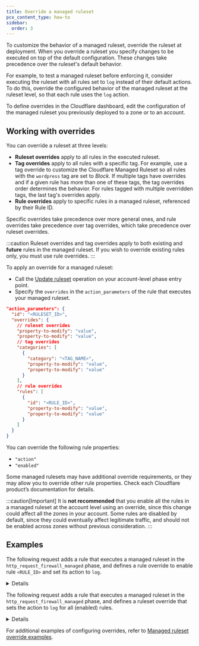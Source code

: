 ```yaml
---
title: Override a managed ruleset
pcx_content_type: how-to
sidebar:
  order: 3
---
```



To customize the behavior of a managed ruleset, override the ruleset at deployment. When you override a ruleset you specify changes to be executed on top of the default configuration. These changes take precedence over the ruleset's default behavior.

For example, to test a managed ruleset before enforcing it, consider executing the ruleset with all rules set to `log` instead of their default actions. To do this, override the configured behavior of the managed ruleset at the ruleset level, so that each rule uses the `log` action.

To define overrides in the Cloudflare dashboard, edit the configuration of the managed ruleset you previously deployed to a zone or to an account.

## Working with overrides

You can override a ruleset at three levels:

- **Ruleset overrides** apply to all rules in the executed ruleset.
- **Tag overrides** apply to all rules with a specific tag. For example, use a tag override to customize the Cloudflare Managed Ruleset so all rules with the `wordpress` tag are set to _Block_. If multiple tags have overrides and if a given rule has more than one of these tags, the tag overrides order determines the behavior. For rules tagged with multiple overridden tags, the last tag's overrides apply.
- **Rule overrides** apply to specific rules in a managed ruleset, referenced by their Rule ID.

Specific overrides take precedence over more general ones, and rule overrides take precedence over tag overrides, which take precedence over ruleset overrides.

:::caution
Ruleset overrides and tag overrides apply to both existing and **future** rules in the managed ruleset. If you wish to override existing rules only, you must use rule overrides.
:::

To apply an override for a managed ruleset:

- Call the [Update ruleset](/ruleset-engine/rulesets-api/update/) operation on your account-level phase entry point.
- Specify the `overrides` in the `action_parameters` of the rule that executes your managed ruleset.

```json
"action_parameters": {
  "id": "<RULESET_ID>",
  "overrides": {
    // ruleset overrides
    "property-to-modify": "value",
    "property-to-modify": "value",
    // tag overrides
    "categories": [
      {
        "category": "<TAG_NAME>",
        "property-to-modify": "value",
        "property-to-modify": "value"
      }
    ],
    // rule overrides
    "rules": [
      {
        "id": "<RULE_ID>",
        "property-to-modify": "value",
        "property-to-modify": "value"
      }
    ]
  }
}
```

You can override the following rule properties:

- `"action"`
- `"enabled"`

Some managed rulesets may have additional override requirements, or they may allow you to override other rule properties. Check each Cloudflare product’s documentation for details.

:::caution[Important]
It is **not recommended** that you enable all the rules in a managed ruleset at the account level using an override, since this change could affect all the zones in your account. Some rules are disabled by default, since they could eventually affect legitimate traffic, and should not be enabled across zones without previous consideration.
:::

## Examples

The following request adds a rule that executes a managed ruleset in the `http_request_firewall_managed` phase, and defines a rule override to enable rule `<RULE_ID>` and set its action to `log`.

<Details header="Example: Execute a managed ruleset with overrides in a phase at the zone level">

```bash
curl --request PUT \
https://api.cloudflare.com/client/v4/zones/{zone_id}/rulesets/phases/http_request_firewall_managed/entrypoint \
--header "Authorization: Bearer <API_TOKEN>" \
--header "Content-Type: application/json" \
--data '{
  "description": "Deploy managed ruleset, enabling a specific rule with log action",
  "rules": [
    {
      "action": "execute",
      "expression": "true",
      "action_parameters": {
        "id": "<MANAGED_RULESET_ID>",
        "overrides": {
          "rules": [
            {
              "id": "<RULE_ID>",
              "enabled": true,
              "action": "log"
            }
          ]
        }
      }
    }
  ]
}'
```

</Details>

The following request adds a rule that executes a managed ruleset in the `http_request_firewall_managed` phase, and defines a ruleset override that sets the action to `log` for all (enabled) rules.

<Details header="Example: Execute a managed ruleset with overrides in a phase at the account level">

```bash
curl --request PUT \
https://api.cloudflare.com/client/v4/accounts/{account_id}/rulesets/phases/http_request_firewall_managed/entrypoint \
--header "Authorization: Bearer <API_TOKEN>" \
--header "Content-Type: application/json" \
--data '{
  "description": "Deploy managed ruleset for example.com, overriding the rules action to log",
  "rules": [
    {
      "action": "execute",
      "expression": "(cf.zone.name eq \"example.com\") and cf.zone.plan eq \"ENT\"",
      "action_parameters": {
        "id": "<MANAGED_RULESET_ID>",
        "overrides": {
          "action": "log"
        }
      }
    }
  ]
}'
```

</Details>

For additional examples of configuring overrides, refer to [Managed ruleset override examples](/ruleset-engine/managed-rulesets/override-examples/).
